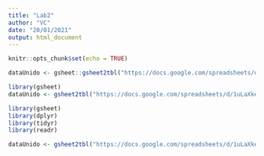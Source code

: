 ```yaml
---
title: "Lab2"
author: "VC"
date: "20/01/2021"
output: html_document
---
```


```r
knitr::opts_chunk$set(echo = TRUE)
```

```r
dataUnido <- gsheet::gsheet2tbl("https://docs.google.com/spreadsheets/d/1uLaXke-KPN28-ESPPoihk8TiXVWp5xuNGHW7w7yqLCc/edit#gid=416085055")

```

```r
library(gsheet)
dataUnido <- gsheet2tbl("https://docs.google.com/spreadsheets/d/1uLaXke-KPN28-ESPPoihk8TiXVWp5xuNGHW7w7yqLCc/edit#gid=416085055")
```
```r
library(gsheet)
library(dplyr)
library(tidyr)
library(readr)
```

```r
dataUnido <- gsheet2tbl("https://docs.google.com/spreadsheets/d/1uLaXke-KPN28-ESPPoihk8TiXVWp5xuNGHW7w7yqLCc/edit#gid=416085055")

```

